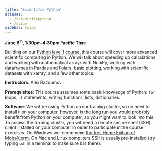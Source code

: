 ```yaml
---
title: "Scientific Python"
aliases:
  - /scientificpython
  - /scipy
sidebar: scipy
---
```


**June 6<sup>th</sup>, 1:30pm–4:30pm Pacific Time**

<!-- 3dayPython-menu.md, python3/ contains an updated version of this material, so might want to update it here -->
<!-- Course materials will be added here shortly before the start of the course. -->
<!-- Register for this course {{<a "link" "here">}}. -->

Building on our [Python level 1 course](https://wgpages.netlify.app/intropython){target="_blank"}, this course
will cover more advanced scientific computing in Python. We will talk about speeding up calculations and
working with mathematical arrays with NumPy, working with dataframes in Pandas and Polars, basic plotting,
working with scientific datasets with xarray, and a few other topics.

**Instructors**: Alex Razoumov

**Prerequisites**: This course assumes some basic knowledge of Python: `for` loops, `if` statements, writing
functions, lists, dictionaries.

**Software**: We will be using Python on our training cluster, so no need to install it on your
  computer. However, in the long run you would probably benefit from Python on your computer, so you might
  want to look into this. To access the training cluster, you will need a remote secure shell (SSH) client
  installed on your computer in order to participate in the course exercises. On Windows we recommend [the
  free Home Edition of MobaXterm](https://mobaxterm.mobatek.net/download.html){target="_blank"}. On Mac and
  Linux computers SSH is usually pre-installed (try typing `ssh` in a terminal to make sure it is there).




<!-- <\!-- {{<nolinktitle>}}Plotting with cartopy (additional material){{</nolinktitle>}} \ -\-> -->
<!-- <\!-- {{<linktitle url="../python2/python-15-cartopy" text="Plotting with cartopy">}} (additional material) \ -\-> -->
